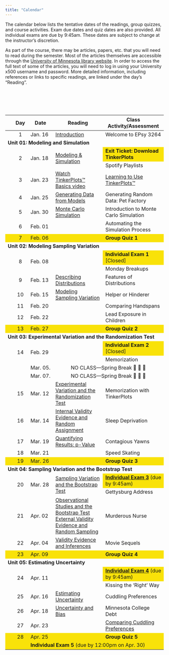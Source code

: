 ```yaml
---
title: "Calendar"
---
```



The calendar below lists the tentative dates of the readings, group quizzes, and course activities. Exam due dates and quiz dates are also provided. All individual exams are due by 9:45am. These dates are subject to change at the instructor's discretion.

As part of the course, there may be articles, papers, etc. that you will need to read during the semester. Most of the articles themselves are accessible through the [University of Minnesota library website](http://www.lib.umn.edu). In order to access the full text of some of the articles, you will need to log in using your University x500 username and password. More detailed information, including references or links to specific readings, are linked under the day's "Reading".

<br /><br />


<br />


<table class="table">

<thead>
<tr>
<th style="width:5%;text-align:center"></th>
<th style="width:10%;text-align:center"">Day</th>
<th style="width:10%;">Date</th>
<th style="width:35%;text-align:center">Reading</th>
<th style="width:50%;">Class Activity/Assessment</th>
</tr>
</thead>


<tbody>

<!-- <span style="margin-left:5px; color:#5a067d;font-size:12px;">*[Notes and Script file updated 09-24-2019]*</span></td> -->

<!-- READING <a class="my-link" href="readings/00-welcome-to-8264.html"><span class="fa fa-book"></span></a> -->

<tr>
<td align="center" style="vertical-align:middle;">&nbsp;</td>
<td align="center" style="vertical-align:middle;">1</td>
<td style="vertical-align:middle;">Jan. 16</td>
<td style="vertical-align:middle;">
  [Introduction](https://zief0002.github.io/statistical-thinking/introduction.html)
</td>
<td>Welcome to EPsy 3264</td>
</tr>


<!-- Unit 01: MODELING AND SIMULATION -->

<tr>
<td colspan="5"><b>Unit 01: Modeling and Simulation</b></td>
</tr>


<tr>
<td align="center" style="vertical-align:middle;" rowspan=2>&nbsp;</td>
<td align="center" style="vertical-align:middle;" rowspan=2>2</td>
<td style="vertical-align:middle;" rowspan=2>Jan. 18</td>
<td style="vertical-align:middle;" rowspan=2>
  [Modeling &amp; Simulation](https://zief0002.github.io/statistical-thinking/modeling-simulation.html)
</td>
<td style="background-color: #f9e209">**Exit Ticket: Download TinkerPlots**</td>
</tr>

<tr>
<td style="vertical-align:middle;">Spotify Playlists</td>
</tr>


<tr>
<td align="center" style="vertical-align:middle;">&nbsp;</td>
<td align="center" style="vertical-align:middle;">3</td>
<td style="vertical-align:middle;">Jan. 23</td>
<td style="vertical-align:middle;">
  [Watch TinkerPlots&trade; Basics video](readings/03-learning-tp.html)
</td>
<td>
  [Learning to Use TinkerPlots&trade;](assignments/00-learning-to-use-tinkerplots.html)
</td>
</tr>


<tr>
<td align="center" style="vertical-align:middle;">&nbsp;</td>
<td align="center" style="vertical-align:middle;">4</td>
<td style="vertical-align:middle;">Jan. 25</td>
<td style="vertical-align:middle;">
  [Generating Data from Models](https://zief0002.github.io/statistical-thinking/generating-data-from-models.html)
</td>
<td style="vertical-align:middle;">Generating Random Data: Pet Factory</td>
</tr>


<tr>
<td align="center" style="vertical-align:middle;">&nbsp;</td>
<td align="center" style="vertical-align:middle;">5</td>
<td style="vertical-align:middle;">Jan. 30</td>
<td style="vertical-align:middle;">
  [Monte Carlo Simulation](https://zief0002.github.io/statistical-thinking/monte-carlo-simulation.html)
</td>
<td style="vertical-align:middle;">Introduction to Monte Carlo Simulation</td>
</tr>


<tr>
<td align="center" style="vertical-align:middle;">&nbsp;</td>
<td align="center" style="vertical-align:middle;">6</td>
<td style="vertical-align:middle;">Feb. 01</td>
<td style="vertical-align:middle;"></td>
<td style="vertical-align:middle;">Automating the Simulation Process</td>
</tr>

<tr style="background-color: #f9e209;">
<td align="center" style="vertical-align:middle;">&nbsp;</td>
<td align="center" style="vertical-align:middle;">7</td>
<td style="vertical-align:middle;">Feb. 06</td>
<td style="vertical-align:middle;"></td>
<td style="vertical-align:middle;">**Group Quiz 1**</td>
</tr>


<!-- Unit 02: MODELING SAMPLING VARIATION -->

<tr>
<td colspan="5"><b>Unit 02: Modeling Sampling Variation</b></td>
</tr>

<tr>
<td align="center" style="vertical-align:middle;" rowspan=2>&nbsp;</td>
<td align="center" style="vertical-align:middle;" rowspan=2>8</td>
<td style="vertical-align:middle;" rowspan=2>Feb. 08</td>
<td style="vertical-align:middle;" rowspan=2></td>
<td style="vertical-align:middle; background-color: #f9e209;">
**Individual Exam 1** [Closed]
  <!-- [**Individual Exam 1**](assignments/individual-exam-01.html) (due by 9:45am) -->
</td>
</tr>

<tr>
<td style="vertical-align:middle;">Monday Breakups</td>
</tr>


<tr>
<td align="center" style="vertical-align:middle;">&nbsp;</td>
<td align="center" style="vertical-align:middle;">9</td>
<td style="vertical-align:middle;">Feb. 13</td>
<td style="vertical-align:middle;">
  [Describing Distributions](https://zief0002.github.io/statistical-thinking/describing-distributions.html)
</td>
<td style="vertical-align:middle;">Features of Distributions</td>
</tr>


<tr>
<td align="center" style="vertical-align:middle;">&nbsp;</td>
<td align="center" style="vertical-align:middle;">10</td>
<td style="vertical-align:middle;">Feb. 15</td>
<td style="vertical-align:middle;">
  [Modeling Sampling Variation](https://zief0002.github.io/statistical-thinking/modeling-sampling-variation.html)
</td>
<td style="vertical-align:middle;">Helper or Hinderer</td>
</tr>


<tr>
<td align="center" style="vertical-align:middle;">&nbsp;</td>
<td align="center" style="vertical-align:middle;">11</td>
<td style="vertical-align:middle;">Feb. 20</td>
<td style="vertical-align:middle;"></td>
<td style="vertical-align:middle;">Comparing Handspans</td>
</tr>


<tr>
<td align="center" style="vertical-align:middle;">&nbsp;</td>
<td align="center" style="vertical-align:middle;">12</td>
<td style="vertical-align:middle;">Feb. 22</td>
<td style="vertical-align:middle;"></td>
<td style="vertical-align:middle;">Lead Exposure in Children</td>
</tr>


<tr style="background-color: #f9e209">
<td align="center" style="vertical-align:middle;">&nbsp;</td>
<td align="center" style="vertical-align:middle;">13</td>
<td style="vertical-align:middle;">Feb. 27</td>
<td style="vertical-align:middle;"></td>
<td style="vertical-align:middle;">**Group Quiz 2**</td>
</tr>


<!-- Unit 03: EXPERIMENTAL VARIATION AND THE RANDOMIZATION TEST -->

<tr>
<td colspan="5"><b>Unit 03: Experimental Variation and the Randomization Test</b></td>
</tr>


<tr>
<td align="center" style="vertical-align:middle;" rowspan=2>&nbsp;</td>
<td align="center" style="vertical-align:middle;" rowspan=2>14</td>
<td style="vertical-align:middle;" rowspan=2>Feb. 29</td>
<td style="vertical-align:middle;" rowspan=2></td>
<td style="background-color: #f9e209">
  **Individual Exam 2** [Closed]
  <!-- [**Individual Exam 2**](assignments/individual-exam-02.html) (due by 9:45am) -->
</td>
</tr>

<tr>
<td style="vertical-align:middle;">Memorization</td>
</tr>


<tr>
<td align="center" style="vertical-align:middle;">&nbsp;</td>
<td align="center" style="vertical-align:middle;"></td>
<td style="vertical-align:middle;">Mar. 05.</td>
<td align="center" style="vertical-align:middle;" colspan=2>NO CLASS---Spring Break 🎊 🛌 🎉 </td>
</tr>


<tr>
<td align="center" style="vertical-align:middle;">&nbsp;</td>
<td align="center" style="vertical-align:middle;"></td>
<td style="vertical-align:middle;">Mar. 07.</td>
<td align="center" style="vertical-align:middle;" colspan=2>NO CLASS---Spring Break 🎊 🛌 🎉 </td>
</tr>


<tr>
<td align="center" style="vertical-align:middle;">&nbsp;</td>
<td align="center" style="vertical-align:middle;">15</td>
<td style="vertical-align:middle;">Mar. 12</td>
<td style="vertical-align:middle;">
  [Experimental Variation and the Randomization Test](https://zief0002.github.io/statistical-thinking/experimental-variation-and-the-randomization-test.html)
</td>
<td style="vertical-align:middle;">Memorization with TinkerPlots</td>
</tr>



<tr>
<td align="center" style="vertical-align:middle;">&nbsp;</td>
<td align="center" style="vertical-align:middle;">16</td>
<td style="vertical-align:middle;">Mar. 14</td>
<td style="vertical-align:middle;">
  [Internal Validity Evidence and Random Assignment](https://zief0002.github.io/statistical-thinking/internal-validity-evidence-and-random-assignment.html)
</td>
<td style="vertical-align:middle;">Sleep Deprivation</td>
</tr>


<tr>
<td align="center" style="vertical-align:middle;">&nbsp;</td>
<td align="center" style="vertical-align:middle;">17</td>
<td style="vertical-align:middle;">Mar. 19</td>
<td style="vertical-align:middle;">
  [Quantifying Results: p-Value](https://zief0002.github.io/statistical-thinking/quantifying-results-p-value.html)
</td>
<td style="vertical-align:middle;">Contagious Yawns</td>
</tr>


<tr>
<td align="center" style="vertical-align:middle;">&nbsp;</td>
<td align="center" style="vertical-align:middle;">18</td>
<td style="vertical-align:middle;">Mar. 21</td>
<td style="vertical-align:middle;"></td>
<td style="vertical-align:middle;">Speed Skating</td>
</tr>


<tr style="background-color: #f9e209">
<td align="center" style="vertical-align:middle;">&nbsp;</td>
<td align="center" style="vertical-align:middle;">19</td>
<td style="vertical-align:middle;">Mar. 26</td>
<td style="vertical-align:middle;"></td>
<td style="vertical-align:middle;">**Group Quiz 3**</td>
</tr>


<!-- Unit 04: SAMPLING VARIATION AND THE BOOTSTRAP TEST -->

<tr>
<td colspan="5"><b>Unit 04: Sampling Variation and the Bootstrap Test</b></td>
</tr>


<tr>
<td align="center" style="vertical-align:middle;" rowspan=2>&nbsp;</td>
<td align="center" style="vertical-align:middle;" rowspan=2>20</td>
<td style="vertical-align:middle;" rowspan=2>Mar. 28</td>
<td style="vertical-align:middle;" rowspan=2>
  [Sampling Variation and the Bootstrap Test](https://zief0002.github.io/statistical-thinking/sampling-variation-and-the-bootstrap-test.html)
</td>
<td style="background-color: #f9e209">
  <!-- **Individual Exam 3** (due by 9:45am) -->
 [**Individual Exam 3**](assignments/individual-exam-03.html) (due by 9:45am)
</td>
</tr>


<tr>
<td>Gettysburg Address</td>
</tr>

<tr>
<td align="center" style="vertical-align:middle;">&nbsp;</td>
<td align="center" style="vertical-align:middle;">21</td>
<td style="vertical-align:middle;">Apr. 02</td>
<td style="vertical-align:middle;">
  [Observational Studies and the Bootstrap Test](https://zief0002.github.io/statistical-thinking/observational-studies-and-the-bootstrap-test.html)<br />
   [External Validity Evidence and Random Sampling](https://zief0002.github.io/statistical-thinking/external-validity-evidence-and-random-sampling.html)
</td>
<td style="vertical-align:middle;">Murderous Nurse</td>
</tr>


<tr>
<td align="center" style="vertical-align:middle;">&nbsp;</td>
<td align="center" style="vertical-align:middle;">22</td>
<td style="vertical-align:middle;">Apr. 04</td>
<td style="vertical-align:middle;">
  [Validity Evidence and Inferences](https://zief0002.github.io/statistical-thinking/validity-evidence-and-inferences.html)
</td>
<td style="vertical-align:middle;">Movie Sequels</td>
</tr>



<tr style="background-color: #f9e209">
<td align="center" style="vertical-align:middle;">&nbsp;</td>
<td align="center" style="vertical-align:middle;">23</td>
<td style="vertical-align:middle;">Apr. 09</td>
<td style="vertical-align:middle;"></td>
<td style="vertical-align:middle;">**Group Quiz 4**</td>
</tr>


<!-- Unit 05: ESTIMATING UNCERTAINTY -->

<tr>
<td colspan="5"><b>Unit 05: Estimating Uncertainty</b></td>
</tr>


<tr>
<td align="center" style="vertical-align:middle;" rowspan=2>&nbsp;</td>
<td align="center" style="vertical-align:middle;" rowspan=2>24</td>
<td style="vertical-align:middle;" rowspan=2>Apr. 11</td>
<td style="vertical-align:middle;" rowspan=2></td>
<td style="background-color: #f9e209">
  <!-- **Individual Exam 4** (due by 9:45am) -->
  [**Individual Exam 4**](assignments/individual-exam-04.html) (due by 9:45am)
</td>
</tr>


<tr>
<td>Kissing the 'Right' Way</td>
</tr>


<tr>
<td align="center" style="vertical-align:middle;">&nbsp;</td>
<td align="center" style="vertical-align:middle;">25</td>
<td style="vertical-align:middle;">Apr. 16</td>
<td style="vertical-align:middle;">
  [Estimating Uncertainty](https://zief0002.github.io/statistical-thinking/estimating-uncertainty.html)
</td>
<td style="vertical-align:middle;">Cuddling Preferences</td>
</tr>


<tr>
<td align="center" style="vertical-align:middle;">&nbsp;</td>
<td align="center" style="vertical-align:middle;">26</td>
<td style="vertical-align:middle;">Apr. 18</td>
<td style="vertical-align:middle;">
  [Uncertainty and Bias](https://zief0002.github.io/statistical-thinking/uncertainty-and-bias.html)
</td>
<td style="vertical-align:middle;">Minnesota College Debt</td>
</tr>


<tr>
<td align="center" style="vertical-align:middle;">&nbsp;</td>
<td align="center" style="vertical-align:middle;">27</td>
<td style="vertical-align:middle;">Apr. 23</td>
<td style="vertical-align:middle;"></td>
<td style="vertical-align:middle;">[Comparing Cuddling Preferences](readings/comparing-cuddling-preferences.pdf)</td>
</tr>


<tr style="background-color: #f9e209">
<td align="center" style="vertical-align:middle;">&nbsp;</td>
<td align="center" style="vertical-align:middle;">28</td>
<td style="vertical-align:middle;">Apr. 25</td>
<td style="vertical-align:middle;"></td>
<td style="vertical-align:middle;">**Group Quiz 5**</td>
</tr>


<tr style="background-color: #f9e209">
<td align="center" style="vertical-align:middle;">&nbsp;</td>
<td align="center" style="vertical-align:middle;"></td>
<td style="vertical-align:middle;" colspan=3>
  **Individual Exam 5** (due by 12:00pm on Apr. 30)
  <!-- [**Individual Exam 5**](assignments/individual-exam-05.html) (due by 12:00pm on Apr. 30) -->
</td>
</tr>


</tbody>
</table>    


